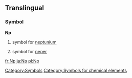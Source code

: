==Translingual==
===Symbol===
'''Np'''
#{{chemistry}} symbol for [[neptunium]]
# symbol for [[neper]]
[[Category:Symbols]]
[[Category:Symbols for chemical elements]]

[[fr:Np]]
[[ja:Np]]
[[pl:Np]]